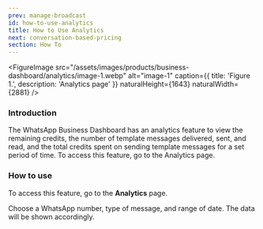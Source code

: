 ```yaml
---
prev: manage-broadcast
id: how-to-use-analytics
title: How to Use Analytics
next: conversation-based-pricing
section: How To
---
```


<FigureImage
  src="/assets/images/products/business-dashboard/analytics/image-1.webp"
  alt="image-1"
  caption={{ title: 'Figure 1.', description: 'Analytics page' }}
  naturalHeight={1643}
  naturalWidth={2881}
/>

### Introduction

The WhatsApp Business Dashboard has an analytics feature to view the remaining credits, the number of template messages delivered, sent, and read, and the total credits spent on sending template messages for a set period of time. To access this feature, go to the Analytics page.

### How to use

To access this feature, go to the **Analytics** page.

Choose a WhatsApp number, type of message, and range of date. The data will be shown accordingly.
